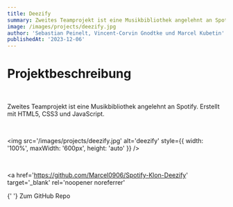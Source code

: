 ```yaml
---
title: Deezify
summary: Zweites Teamprojekt ist eine Musikbibliothek angelehnt an Spotify
image: /images/projects/deezify.jpg
author: 'Sebastian Peinelt, Vincent-Corvin Gnodtke und Marcel Kubetin'
publishedAt: '2023-12-06'
---
```


# Projektbeschreibung

<br />

Zweites Teamprojekt ist eine Musikbibliothek angelehnt an Spotify. Erstellt mit
HTML5, CSS3 und JavaScript.

<br />

<img
  src='/images/projects/deezify.jpg'
  alt='deezify'
  style={{ width: '100%', maxWidth: '600px', height: 'auto' }}
/>

<br />

<a
  href='https://github.com/Marcel0906/Spotify-Klon-Deezify'
  target='_blank'
  rel='noopener noreferrer'
>
  {' '}
  Zum GitHub Repo
</a>
